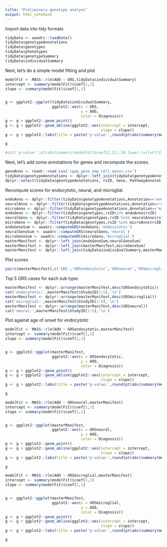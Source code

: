 ```yaml
---
title: "Preliminary genotype analyes"
output: html_notebook
---
```


Import data into tidy formats

```r
tidyData <- uwadrc::loadData()
tidyData$genotypeAnnotations
tidyData$genotypes
tidyData$phenotypes
tidyData$genotypeSummary
tidyData$individualSummary
```

Next, let's do a simple model fitting and plot

```r
modelFit <- MASS::rlm(AOO ~ GRS,tidyData$individualSummary)
intercept <- summary(modelFit)$coef[1,1]
slope <- summary(modelFit)$coef[2,1]


g <- ggplot2::ggplot(tidyData$individualSummary,
                     ggplot2::aes(x = GRS,
                                  y = AOO,
                                  color = Diagnosis))
g <- g + ggplot2::geom_point()
g <- g + ggplot2::geom_abline(ggplot2::aes(intercept = intercept,
                                           slope = slope))
g <- g + ggplot2::labs(title = paste('p-value:',round(pt(abs(summary(modelFit)$coef[2,3]),30,lower.tail=F)*2,2),', slope: ',round(slope,2)))

g

#cat('p-value:',pt(abs(summary(modelFit)$coef[2,3]),30,lower.tail=F)*2)
```

Next, let's add some annotations for genes and recompute the scores.


```r
genoAnno <- readr::read_csv('igap_gene_amp_cell_annos.csv')
tidyData$genotypeAnnotations <- dplyr::left_join(tidyData$genotypeAnnotations,genoAnno)
dplyr::select(tidyData$genotypeAnnotations, rsID, Gene, PathwayAnnotation1,Annotation)
```

Recompute scores for endocytotic, neural, and microglial.

```r
endoAnno <- dplyr::filter(tidyData$genotypeAnnotations,Annotation=='endocytotic')
neuralAnno <- dplyr::filter(tidyData$genotypeAnnotations,Annotation=='neural')
microAnno <- dplyr::filter(tidyData$genotypeAnnotations,Annotation=='microglial')
endoGeno <- dplyr::filter(tidyData$genotypes,rsID%in% endoAnno$rsID)
neuralGeno <- dplyr::filter(tidyData$genotypes,rsID %in% neuralAnno$rsID)
microGeno <- dplyr::filter(tidyData$genotypes,rsID %in% microAnno$rsID)
endoGenoSum <- uwadrc::computeGRS(endoGeno,'endocytotic')
neuralGenoSum <- uwadrc::computeGRS(neuralGeno,'neural')
microGenoSum <- uwadrc::computeGRS(microGeno,'microglial')
masterManifest <- dplyr::left_join(endoGenoSum,neuralGenoSum)
masterManifest <- dplyr::left_join(masterManifest,microGenoSum)
masterManifest <- dplyr::left_join(tidyData$individualSummary,masterManifest)
```
Plot scores 

```r
pairs(masterManifest[,c('GRS','GRSendocytotic','GRSneural','GRSmicroglial')])
```

Top 5 GRS cases for each sub type:
```r
masterManifest <- dplyr::arrange(masterManifest,desc(GRSendocytotic))
cat('endocytotic:',masterManifest$StudyID[1:5],'\n')
masterManifest <- dplyr::arrange(masterManifest,desc(GRSmicroglial))
cat('microglial:',masterManifest$StudyID[1:5],'\n')
masterManifest <- dplyr::arrange(masterManifest,desc(GRSneural))
cat('neural:',masterManifest$StudyID[1:5],'\n')
```

Plot against age of onset for endocytotic

```r
modelFit <- MASS::rlm(AOO ~ GRSendocytotic,masterManifest)
intercept <- summary(modelFit)$coef[1,1]
slope <- summary(modelFit)$coef[2,1]


g <- ggplot2::ggplot(masterManifest,
                     ggplot2::aes(x = GRSendocytotic,
                                  y = AOO,
                                  color = Diagnosis))
g <- g + ggplot2::geom_point()
g <- g + ggplot2::geom_abline(ggplot2::aes(intercept = intercept,
                                           slope = slope))
g <- g + ggplot2::labs(title = paste('p-value:',round(pt(abs(summary(modelFit)$coef[2,3]),30,lower.tail=F)*2,2),', slope: ',round(slope,2)))

g
```
```r
modelFit <- MASS::rlm(AOO ~ GRSneural,masterManifest)
intercept <- summary(modelFit)$coef[1,1]
slope <- summary(modelFit)$coef[2,1]


g <- ggplot2::ggplot(masterManifest,
                     ggplot2::aes(x = GRSneural,
                                  y = AOO,
                                  color = Diagnosis))
g <- g + ggplot2::geom_point()
g <- g + ggplot2::geom_abline(ggplot2::aes(intercept = intercept,
                                           slope = slope))
g <- g + ggplot2::labs(title = paste('p-value:',round(pt(abs(summary(modelFit)$coef[2,3]),30,lower.tail=F)*2,2),', slope: ',round(slope,2)))

g
```
```r
modelFit <- MASS::rlm(AOO ~ GRSmicroglial,masterManifest)
intercept <- summary(modelFit)$coef[1,1]
slope <- summary(modelFit)$coef[2,1]


g <- ggplot2::ggplot(masterManifest,
                     ggplot2::aes(x = GRSmicroglial,
                                  y = AOO,
                                  color = Diagnosis))
g <- g + ggplot2::geom_point()
g <- g + ggplot2::geom_abline(ggplot2::aes(intercept = intercept,
                                           slope = slope))
g <- g + ggplot2::labs(title = paste('p-value:',round(pt(abs(summary(modelFit)$coef[2,3]),30,lower.tail=F)*2,2),', slope: ',round(slope,2)))

g
```

